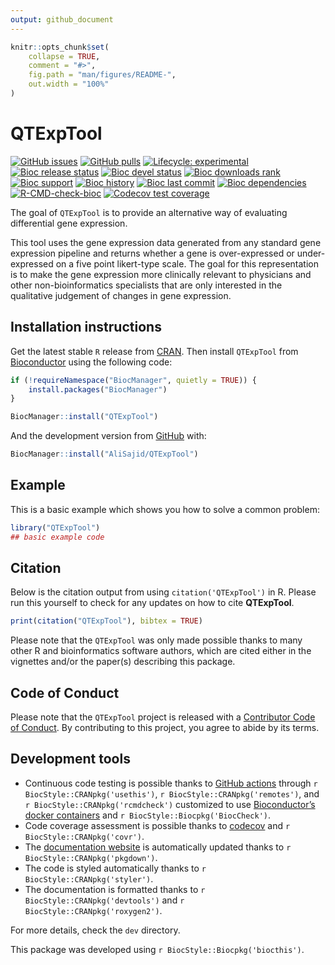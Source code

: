 ```yaml
---
output: github_document
---
```


<!-- README.md is generated from README.Rmd. Please edit that file -->

```r
knitr::opts_chunk$set(
    collapse = TRUE,
    comment = "#>",
    fig.path = "man/figures/README-",
    out.width = "100%"
)
```

# QTExpTool

<!-- badges: start -->
[![GitHub issues](https://img.shields.io/github/issues/AliSajid/QTExpTool)](https://github.com/AliSajid/QTExpTool/issues)
[![GitHub pulls](https://img.shields.io/github/issues-pr/AliSajid/QTExpTool)](https://github.com/AliSajid/QTExpTool/pulls)
[![Lifecycle: experimental](https://img.shields.io/badge/lifecycle-experimental-orange.svg)](https://lifecycle.r-lib.org/articles/stages.html#experimental)
[![Bioc release status](http://www.bioconductor.org/shields/build/release/bioc/QTExpTool.svg)](https://bioconductor.org/checkResults/release/bioc-LATEST/QTExpTool)
[![Bioc devel status](http://www.bioconductor.org/shields/build/devel/bioc/QTExpTool.svg)](https://bioconductor.org/checkResults/devel/bioc-LATEST/QTExpTool)
[![Bioc downloads rank](https://bioconductor.org/shields/downloads/release/QTExpTool.svg)](http://bioconductor.org/packages/stats/bioc/QTExpTool/)
[![Bioc support](https://bioconductor.org/shields/posts/QTExpTool.svg)](https://support.bioconductor.org/tag/QTExpTool)
[![Bioc history](https://bioconductor.org/shields/years-in-bioc/QTExpTool.svg)](https://bioconductor.org/packages/release/bioc/html/QTExpTool.html#since)
[![Bioc last commit](https://bioconductor.org/shields/lastcommit/devel/bioc/QTExpTool.svg)](http://bioconductor.org/checkResults/devel/bioc-LATEST/QTExpTool/)
[![Bioc dependencies](https://bioconductor.org/shields/dependencies/release/QTExpTool.svg)](https://bioconductor.org/packages/release/bioc/html/QTExpTool.html#since)
[![R-CMD-check-bioc](https://github.com/AliSajid/QTExpTool/actions/workflows/R-CMD-check-bioc.yaml/badge.svg)](https://github.com/AliSajid/QTExpTool/actions/workflows/R-CMD-check-bioc.yaml)
[![Codecov test coverage](https://codecov.io/gh/AliSajid/QTExpTool/branch/main/graph/badge.svg)](https://app.codecov.io/gh/AliSajid/QTExpTool?branch=main)
<!-- badges: end -->

The goal of `QTExpTool` is to provide an alternative way of evaluating 
    differential gene expression.
    
This tool uses the gene expression data generated from any standard
gene expression pipeline and returns whether a gene is over-expressed
or under-expressed on a five point likert-type scale. The goal for this
representation is to make the gene expression more clinically relevant
to physicians and other non-bioinformatics specialists that are only
interested in the qualitative judgement of changes in gene expression.

## Installation instructions

Get the latest stable `R` release from [CRAN](http://cran.r-project.org/). Then install `QTExpTool` from [Bioconductor](http://bioconductor.org/) using the following code:

```r
if (!requireNamespace("BiocManager", quietly = TRUE)) {
    install.packages("BiocManager")
}

BiocManager::install("QTExpTool")
```

And the development version from [GitHub](https://github.com/AliSajid/QTExpTool) with:

```r
BiocManager::install("AliSajid/QTExpTool")
```
## Example

This is a basic example which shows you how to solve a common problem:

```r
library("QTExpTool")
## basic example code
```

## Citation

Below is the citation output from using `citation('QTExpTool')` in R. Please
run this yourself to check for any updates on how to cite __QTExpTool__.

```r
print(citation("QTExpTool"), bibtex = TRUE)
```

Please note that the `QTExpTool` was only made possible thanks to many other R and bioinformatics software authors, which are cited either in the vignettes and/or the paper(s) describing this package.

## Code of Conduct

Please note that the `QTExpTool` project is released with a [Contributor Code of Conduct](http://bioconductor.org/about/code-of-conduct/). By contributing to this project, you agree to abide by its terms.

## Development tools

* Continuous code testing is possible thanks to [GitHub actions](https://www.tidyverse.org/blog/2020/04/usethis-1-6-0/)  through `r BiocStyle::CRANpkg('usethis')`, `r BiocStyle::CRANpkg('remotes')`, and `r BiocStyle::CRANpkg('rcmdcheck')` customized to use [Bioconductor's docker containers](https://www.bioconductor.org/help/docker/) and `r BiocStyle::Biocpkg('BiocCheck')`.
* Code coverage assessment is possible thanks to [codecov](https://codecov.io/gh) and `r BiocStyle::CRANpkg('covr')`.
* The [documentation website](http://AliSajid.github.io/QTExpTool) is automatically updated thanks to `r BiocStyle::CRANpkg('pkgdown')`.
* The code is styled automatically thanks to `r BiocStyle::CRANpkg('styler')`.
* The documentation is formatted thanks to `r BiocStyle::CRANpkg('devtools')` and `r BiocStyle::CRANpkg('roxygen2')`.

For more details, check the `dev` directory.

This package was developed using `r BiocStyle::Biocpkg('biocthis')`.


